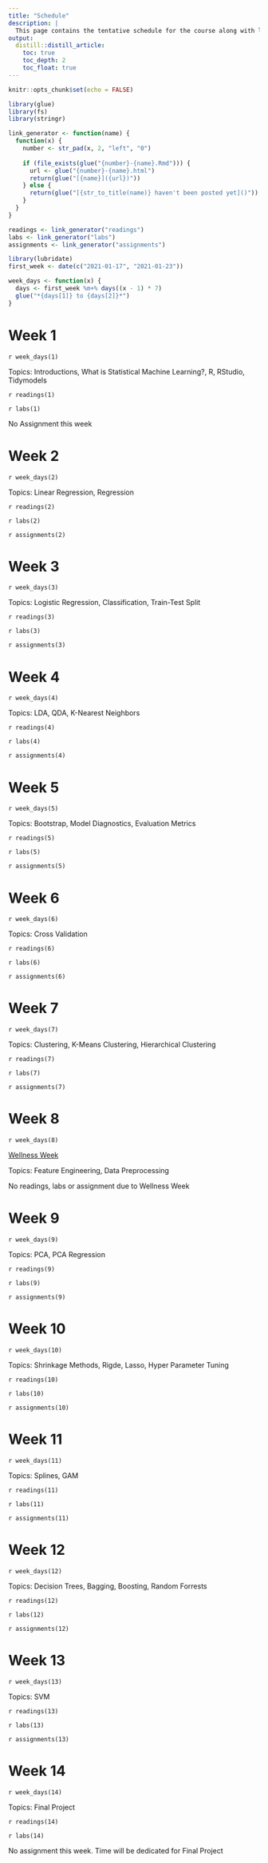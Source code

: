 ```yaml
---
title: "Schedule"
description: |
  This page contains the tentative schedule for the course along with links
output:
  distill::distill_article:
    toc: true
    toc_depth: 2
    toc_float: true
---
```


```r
knitr::opts_chunk$set(echo = FALSE)
```

```r
library(glue)
library(fs)
library(stringr)

link_generator <- function(name) {
  function(x) {
    number <- str_pad(x, 2, "left", "0")
    
    if (file_exists(glue("{number}-{name}.Rmd"))) {
      url <- glue("{number}-{name}.html")
      return(glue("[{name}]({url})"))
    } else {
      return(glue("[{str_to_title(name)} haven't been posted yet]()"))
    }
  }
}

readings <- link_generator("readings")
labs <- link_generator("labs")
assignments <- link_generator("assignments")
```

```r
library(lubridate)
first_week <- date(c("2021-01-17", "2021-01-23"))

week_days <- function(x) {
  days <- first_week %m+% days((x - 1) * 7)
  glue("*{days[1]} to {days[2]}*")
}
```


# Week 1

`r week_days(1)`

Topics: Introductions, What is Statistical Machine Learning?, R, RStudio, Tidymodels

`r readings(1)`

`r labs(1)`

No Assignment this week

# Week 2

`r week_days(2)`

Topics: Linear Regression, Regression

`r readings(2)`

`r labs(2)`

`r assignments(2)`

# Week 3

`r week_days(3)`

Topics: Logistic Regression, Classification, Train-Test Split

`r readings(3)`

`r labs(3)`

`r assignments(3)`

# Week 4

`r week_days(4)`

Topics: LDA, QDA, K-Nearest Neighbors

`r readings(4)`

`r labs(4)`

`r assignments(4)`

# Week 5

`r week_days(5)`

Topics: Bootstrap, Model Diagnostics, Evaluation Metrics

`r readings(5)`

`r labs(5)`

`r assignments(5)`

# Week 6

`r week_days(6)`

Topics: Cross Validation

`r readings(6)`

`r labs(6)`

`r assignments(6)`

# Week 7

`r week_days(7)`

Topics: Clustering, K-Means Clustering, Hierarchical Clustering

`r readings(7)`

`r labs(7)`

`r assignments(7)`

# Week 8

`r week_days(8)`

[Wellness Week](https://www.american.edu/provost/communications/november-17-2020.cfm)

Topics: Feature Engineering, Data Preprocessing

No readings, labs or assignment due to Wellness Week

# Week 9

`r week_days(9)`

Topics: PCA, PCA Regression

`r readings(9)`

`r labs(9)`

`r assignments(9)`

# Week 10

`r week_days(10)`

Topics: Shrinkage Methods, Rigde, Lasso, Hyper Parameter Tuning

`r readings(10)`

`r labs(10)`

`r assignments(10)`

# Week 11

`r week_days(11)`

Topics: Splines, GAM

`r readings(11)`

`r labs(11)`

`r assignments(11)`

# Week 12

`r week_days(12)`

Topics: Decision Trees, Bagging, Boosting, Random Forrests

`r readings(12)`

`r labs(12)`

`r assignments(12)`

# Week 13

`r week_days(13)`

Topics: SVM

`r readings(13)`

`r labs(13)`

`r assignments(13)`

# Week 14

`r week_days(14)`

Topics: Final Project

`r readings(14)`

`r labs(14)`

No assignment this week. Time will be dedicated for Final Project
